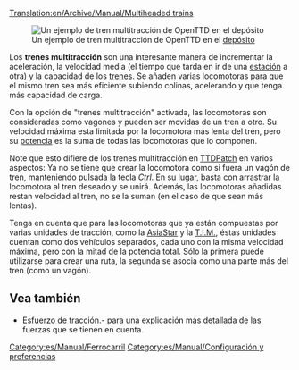[[Translation:en/Archive/Manual/Multiheaded trains]]

[[File:es/Archive/Manual/Multihead example.png|right|frame|Un ejemplo de tren multitracción de OpenTTD en el [[es/Manual/Depósitos|depósito]]]]

Los '''trenes multitracción''' son una interesante manera de incrementar la aceleración, la velocidad media (el tiempo que tarda en ir de una [[es/Manual/Estaciones de tren|estación]] a otra) y la capacidad de los [[es/Manual/Trenes|trenes]]. Se añaden varias locomotoras para que el mismo tren sea más eficiente subiendo colinas, acelerando y que tenga más capacidad de carga.

Con la opción de "trenes multitracción" activada, las locomotoras son consideradas como vagones y pueden ser movidas de un tren a otro. Su velocidad máxima esta limitada por la locomotora más lenta del tren, pero su [[es/Potencia|potencia]] es la suma de todas las locomotoras que lo componen.

Note que esto difiere de los trenes multitracción en [[es/Archive/OpenTTD/TTDPatch|TTDPatch]] en varios aspectos: Ya no se tiene que crear la locomotora como si fuera un vagón de tren, manteniendo pulsada la tecla ''Ctrl''. En su lugar, basta con arrastrar la locomotora al tren deseado y se unirá. Además, las locomotoras añadidas restan velocidad al tren, no se la suman (en el caso de que sean más lentas).

Tenga en cuenta que para las locomotoras que ya están compuestas por varias unidades de tracción, como la [[es/Manual/Base Set/Trains/AsiaStar|AsiaStar]] y la [[es/Manual/Base Set/Trains/T.I.M.|T.I.M.]], éstas unidades cuentan como dos vehículos separados, cada uno con la misma velocidad máxima, pero con la mitad de la potencia total. Sólo la primera puede utilizarse para crear una ruta, la segunda se asocia como una parte más del tren (como un vagón).

== Vea también ==
*[[es/Esfuerzo de tracción|Esfuerzo de tracción]].- para una explicación más detallada de las fuerzas que se tienen en cuenta.

[[Category:es/Manual/Ferrocarril]]
[[Category:es/Manual/Configuración y preferencias]]